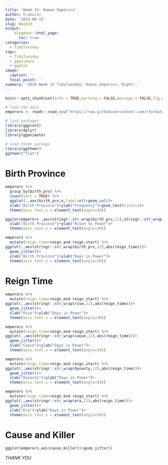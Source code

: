```yaml
---
title: 'Week 33: Roman Emperors'
author: M.Amalan
date: '2019-08-13'
slug: Week33
output: 
    blogdown::html_page:
      toc: true
categories:
  - TidyTuesday
tags:
  - TidyTuesday
  - gganimate
  - ggplot
image:
  caption: ''
  focal_point: ''
summary: '2019 Week 33 TidyTuesday: Roman Emperors, Right!.'     
---
```


```r
knitr::opts_chunk$set(echo = TRUE,warning = FALSE,message = FALSE,fig.width = 12,fig.height = 9)
```

```r
# load the data
emperors <- readr::read_csv("https://raw.githubusercontent.com/rfordatascience/tidytuesday/master/data/2019/2019-08-13/emperors.csv")

# load packages
library(ggplot2)
library(dplyr)
library(gganimate)

# load theme package
library(ggthemr)
ggthemr("flat")
```

# Birth Province

```r
emperors %>%
  group_by(birth_prv) %>%
  count(sort = TRUE) %>%
  ggplot(.,aes(birth_prv,n,label=n))+geom_col()+
  xlab("Birth Province")+ylab("Frequency")+geom_text(vjust=1)+
  theme(axis.text.x = element_text(angle=30))
```

```r
ggplot(emperors ,aes(stringr::str_wrap(birth_prv,12),stringr::str_wrap(rise,15)))+geom_jitter()+
  xlab("Birth Province")+ylab("Risen to Power")+
  theme(axis.text.x = element_text(angle=30))
```


```r
emperors %>%
  mutate(reign_time=reign_end-reign_start) %>%
ggplot(.,aes(stringr::str_wrap(birth_prv,12),abs(reign_time)))+
  geom_jitter()+
  xlab("Birth Province")+ylab("Days in Power")+
  theme(axis.text.x = element_text(angle=30))
```

# Reign Time

```r
emperors %>%
  mutate(reign_time=reign_end-reign_start) %>%
ggplot(.,aes(stringr::str_wrap(rise,12),abs(reign_time)))+
  geom_jitter()+
  xlab("Rise")+ylab("Days in Power")+
  theme(axis.text.x = element_text(angle=30))
```

```r
emperors %>%
  mutate(reign_time=reign_end-reign_start) %>%
ggplot(.,aes(stringr::str_wrap(cause,12),abs(reign_time)))+
  geom_jitter()+
  xlab("Cause")+ylab("Days in Power")+
  theme(axis.text.x = element_text(angle=30))
```

```r
emperors %>%
  mutate(reign_time=reign_end-reign_start) %>%
ggplot(.,aes(stringr::str_wrap(dynasty,12),abs(reign_time)))+
  geom_jitter()+
  xlab("Dynasty")+ylab("Days in Power")+
  theme(axis.text.x = element_text(angle=30))
```

```r
emperors %>%
  mutate(reign_time=reign_end-reign_start) %>%
ggplot(.,aes(stringr::str_wrap(era,12),abs(reign_time)))+
  geom_jitter()+
  xlab("Era")+ylab("Days in Power")+
  theme(axis.text.x = element_text(angle=30))
```

# Cause and Killer

```r
ggplot(emperors,aes(cause,killer))+geom_jitter()
```


*THANK YOU*